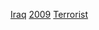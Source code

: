 {{cat topic in year| topic=伊拉克恐怖活動| year=2009}}

[[Category:2009年恐怖活動|Iraq]]
[[Category:伊拉克各年恐怖活動|2009]]
[[Category:2009年伊拉克罪案|Terrorist]]